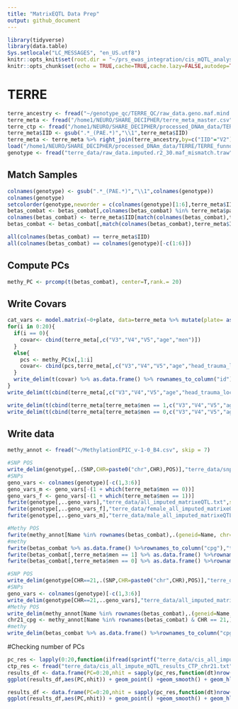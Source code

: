 ```yaml
---
title: "MatrixEQTL Data Prep"
output: github_document
---
```


```r
library(tidyverse)
library(data.table)
Sys.setlocale("LC_MESSAGES", "en_US.utf8")
knitr::opts_knit$set(root.dir = "~/prs_ewas_integration/cis_mQTL_analyses")
knitr::opts_chunk$set(echo = TRUE,cache=TRUE,cache.lazy=FALSE,autodep=TRUE)
```

# TERRE

```r
terre_ancestry <- fread("~/genotype_qc/TERRE_QC/raw_data.geno.maf.mind.sex_check.het_filter.ibd_filter.eigenvec")
terre_meta <- fread("/home1/NEURO/SHARE_DECIPHER/terre_meta_master.csv")
terre_ctp <- fread("/home1/NEURO/SHARE_DECIPHER/processed_DNAm_data/TERRE/TERRE_funnorm_processed/meta_TERRE_funnorm_robCTP.txt")
terre_meta$IID <- gsub(".*_(PAE.*)","\\1",terre_meta$IID)
terre_meta <- terre_meta %>% right_join(terre_ancestry,by=c("IID"="V2")) %>% left_join(terre_ctp[,.(patient,CTP_PC1, CTP_PC2, CTP_PC3, CTP_PC4, CTP_PC5)],by="patient")
load("/home1/NEURO/SHARE_DECIPHER/processed_DNAm_data/TERRE/TERRE_funnorm_processed/betas_combat.RData")#betas_combat
genotype <- fread("terre_data/raw_data.imputed.r2_30.maf_mismatch.traw")
```

## Match Samples
```r
colnames(genotype) <- gsub(".*_(PAE.*)","\\1",colnames(genotype))
colnames(genotype)
setcolorder(genotype,neworder = c(colnames(genotype)[1:6],terre_meta$IID))
betas_combat <- betas_combat[,colnames(betas_combat) %in% terre_meta$patient]
colnames(betas_combat) <- terre_meta$IID[match(colnames(betas_combat),terre_meta$patient)]
betas_combat <- betas_combat[,match(colnames(betas_combat),terre_meta$IID)]

```
```r
all(colnames(betas_combat) == terre_meta$IID)
all(colnames(betas_combat) == colnames(genotype)[-c(1:6)])
```
## Compute PCs
```r
methy_PC <- prcomp(t(betas_combat), center=T,rank.= 20)
```

## Write Covars

```r
cat_vars <- model.matrix(~0+plate, data=terre_meta %>% mutate(plate= as.factor(plate)))
for(i in 0:20){
  if(i == 0){
    covar<- cbind(terre_meta[,c("V3","V4","V5","age","men")])
  }
  else{
    pcs <- methy_PC$x[,1:i]
    covar<- cbind(pcs,terre_meta[,c("V3","V4","V5","age","head_trauma_loc","men")])
  }
  write_delim(t(covar) %>% as.data.frame() %>% rownames_to_column("id"),sprintf("terre_data/covariates_%d_methy_PC.txt",i))
}
write_delim(t(cbind(terre_meta[,c("V3","V4","V5","age","head_trauma_loc","men","CTP_PC1", "CTP_PC2", "CTP_PC3", "CTP_PC4", "CTP_PC5")])) %>% as.data.frame() %>% rownames_to_column("id"),"terre_data/covariates_CTP.txt")

write_delim(t(cbind(terre_meta[terre_meta$men == 1,c("V3","V4","V5","age","head_trauma_loc","CTP_PC1", "CTP_PC2", "CTP_PC3", "CTP_PC4", "CTP_PC5")])) %>% as.data.frame() %>% rownames_to_column("id"),"terre_data/male_covariates_CTP.txt")
write_delim(t(cbind(terre_meta[terre_meta$men == 0,c("V3","V4","V5","age","head_trauma_loc","CTP_PC1", "CTP_PC2", "CTP_PC3", "CTP_PC4", "CTP_PC5")])) %>% as.data.frame() %>% rownames_to_column("id"),"terre_data/female_covariates_CTP.txt")
```

## Write data
```r
methy_annot <- fread("~/MethylationEPIC_v-1-0_B4.csv", skip = 7)
```

```r
#SNP POS
write_delim(genotype[,.(SNP,CHR=paste0("chr",CHR),POS)],"terre_data/snp_pos.txt")
#SNPs
geno_vars <- colnames(genotype)[-c(1,3:6)]
geno_vars_m <- geno_vars[-(1 + which(terre_meta$men == 0))]
geno_vars_f <- geno_vars[-(1 + which(terre_meta$men == 1))]
fwrite(genotype[,..geno_vars],"terre_data/all_imputed_matrixeQTL.txt",sep = " ",quote = F)
fwrite(genotype[,..geno_vars_f],"terre_data/female_all_imputed_matrixeQTL.txt",sep = " ",quote = F)
fwrite(genotype[,..geno_vars_m],"terre_data/male_all_imputed_matrixeQTL.txt",sep = " ",quote = F)

#Methy POS
fwrite(methy_annot[Name %in% rownames(betas_combat),.(geneid=Name, chr=paste0("chr",CHR),s1=MAPINFO,s2=MAPINFO)], "terre_data/probe_pos.txt",sep = " ",quote=F)
#methy
fwrite(betas_combat %>% as.data.frame() %>%rownames_to_column("cpg"),"terre_data/methylation_combat.txt",sep=" ",quote=F)
fwrite(betas_combat[,terre_meta$men == 1] %>% as.data.frame() %>%rownames_to_column("cpg"),"terre_data/male_methylation_combat.txt",sep=" ",quote=F)
fwrite(betas_combat[,terre_meta$men == 0] %>% as.data.frame() %>%rownames_to_column("cpg"),"terre_data/female_methylation_combat.txt",sep=" ",quote=F)

#SNP POS
write_delim(genotype[CHR==21,.(SNP,CHR=paste0("chr",CHR),POS)],"terre_data/snp_pos_chr21.txt")
#SNPs
geno_vars <- colnames(genotype)[-c(1,3:6)]
write_delim(genotype[CHR==21,..geno_vars],"terre_data/all_imputed_matrixeQTL_chr21.txt")
#Methy POS
write_delim(methy_annot[Name %in% rownames(betas_combat),.(geneid=Name, chr=paste0("chr",CHR),s1=MAPINFO,s2=MAPINFO)][chr=="chr21"], "terre_data/probe_pos_chr21.txt")
chr21_cpg <- methy_annot[Name %in% rownames(betas_combat) & CHR == 21,]$Name
#methy
write_delim(betas_combat %>% as.data.frame() %>%rownames_to_column("cpg") %>% filter(cpg %in% chr21_cpg),"terre_data/methylation_combat_chr21.txt")
```


#Checking number of PCs

```r
pc_res <- lapply(0:20,function(i)fread(sprintf("terre_data/cis_all_impute_mQTL_results_%d_methy_PC_chr21.txt",i)))
ctp_res <- fread("terre_data/cis_all_impute_mQTL_results_CTP_chr21.txt")
results_df <- data.frame(PC=0:20,nhit = sapply(pc_res,function(dt)nrow(dt[FDR < 0.05])))
ggplot(results_df,aes(PC,nhit)) + geom_point() +geom_smooth() + geom_hline(yintercept = nrow(ctp_res[FDR < 0.05]),linetype="dashed")+ annotate(geom="text",y=240500,x=10,label="Hits detected with CTP PC") + ggtitle("mQTLs detected on chr21 Vs Methylation PCs included")

results_df <- data.frame(PC=0:20,nhit = sapply(pc_res,function(dt)nrow(dt[FDR < 0.05,.(unique(gene))])))
ggplot(results_df,aes(PC,nhit)) + geom_point() +geom_smooth() + geom_hline(yintercept = nrow(ctp_res[FDR < 0.05,.(unique(gene))]),linetype="dashed") + ggtitle("CpG sites on chr21 with one mQTL Vs Methylation PCs included") + annotate(geom="text",y=4200,x=10,label="Hits detected with CTP PC")
```

